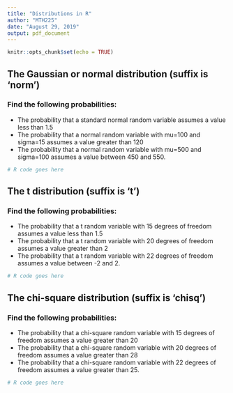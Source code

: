 ```yaml
---
title: "Distributions in R"
author: "MTH225"
date: "August 29, 2019"
output: pdf_document
---
```


```r
knitr::opts_chunk$set(echo = TRUE)
```

## The Gaussian or normal distribution (suffix is 'norm')

### Find the following probabilities:

* The probability that a standard normal random variable assumes a value less than 1.5
* The probability that a normal random variable with mu=100 and sigma=15 assumes a value greater than 120
* The probability that a normal random variable with mu=500 and sigma=100 assumes a value between 450 and 550.

```r
# R code goes here
```

## The t distribution (suffix is 't')

### Find the following probabilities:

* The probability that a t random variable with 15 degrees of freedom assumes a value less than 1.5
* The probability that a t random variable with 20 degrees of freedom assumes a value greater than 2
* The probability that a t random variable with 22 degrees of freedom assumes a value between -2 and 2.


```r
# R code goes here
```


## The chi-square distribution (suffix is 'chisq')

### Find the following probabilities:

* The probability that a chi-square random variable with 15 degrees of freedom assumes a value greater than 20
* The probability that a chi-square random variable with 20 degrees of freedom assumes a value greater than 28
* The probability that a chi-square random variable with 22 degrees of freedom assumes a value greater than 25.


```r
# R code goes here
```
